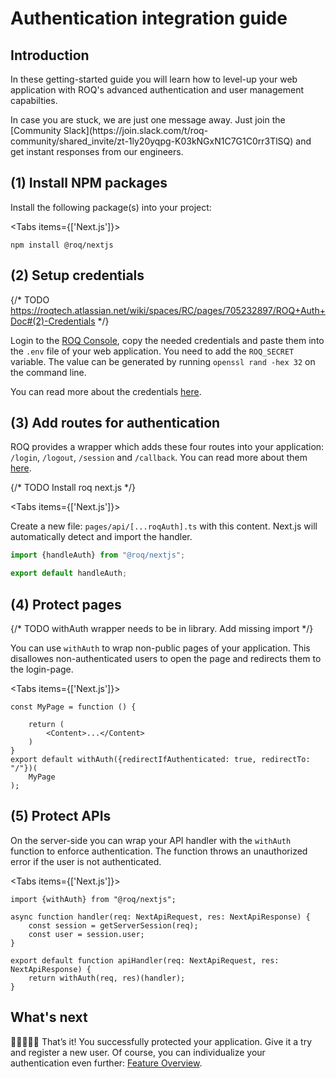 
# Authentication integration guide

## Introduction

In these getting-started guide you will learn how to level-up your web application with ROQ's advanced authentication
and user management capabilties.

<Callout emoji="💡">
In case you are stuck, we are just one message away. Just join the
[Community Slack](https://join.slack.com/t/roq-community/shared_invite/zt-1ly20yqpg-K03kNGxN1C7G1C0rr3TlSQ) and get
instant responses from our engineers.
</Callout>

## (1) Install NPM packages

Install the following package(s) into your project:

<Tabs items={['Next.js']}><Tab>

```shell
npm install @roq/nextjs 
```

</Tab></Tabs>

## (2) Setup credentials

{/* TODO https://roqtech.atlassian.net/wiki/spaces/RC/pages/705232897/ROQ+Auth+Doc#(2)-Credentials */}

Login to the [ROQ Console](https://console.roq.tech/), copy the needed credentials and paste them into the `.env` file of
your web application. You need to add the `ROQ_SECRET` variable. The value can be generated by
running `openssl rand -hex 32` on the
command line.

You can read more about the credentials [here](/authentication/advanced-topics/configuration).

## (3) Add routes for authentication

ROQ provides a wrapper which adds these four routes into your application: `/login`, `/logout`, `/session` and
`/callback`. You can read more about them [here](/authentication/advanced-topics/authentication-routes).

{/* TODO Install roq next.js */}

<Tabs items={['Next.js']}><Tab>

Create a new file: `pages/api/[...roqAuth].ts` with this content. Next.js will automatically detect and import the
handler.

```typescript
import {handleAuth} from "@roq/nextjs";

export default handleAuth;
```

</Tab></Tabs>

## (4) Protect pages

{/* TODO withAuth wrapper needs to be in library. Add missing import */}

You can use `withAuth` to wrap non-public pages of your application. This disallowes non-authenticated users to open
the page and redirects them to the login-page.

<Tabs items={['Next.js']}><Tab>

```tsx
const MyPage = function () {

    return (
        <Content>...</Content>
    )
}
export default withAuth({redirectIfAuthenticated: true, redirectTo: "/"})(
    MyPage
);
```

</Tab></Tabs>

## (5) Protect APIs

On the server-side you can wrap your API handler with the `withAuth` function to enforce authentication. The function
throws an unauthorized error if the user is not authenticated.

<Tabs items={['Next.js']}><Tab>

```tsx
import {withAuth} from "@roq/nextjs";

async function handler(req: NextApiRequest, res: NextApiResponse) {
    const session = getServerSession(req);
    const user = session.user;
}

export default function apiHandler(req: NextApiRequest, res: NextApiResponse) {
    return withAuth(req, res)(handler);
}
```

</Tab></Tabs>

## What's next

🎉🎉🎉🎉🎉 That’s it! You successfully protected your application. Give it a try and register a new user. Of course, you can
individualize your authentication even further: [Feature Overview](/authentication#feature-overview).

